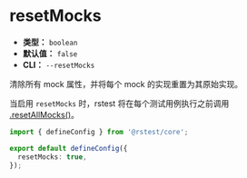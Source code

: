 # resetMocks

- **类型：** `boolean`
- **默认值：** `false`
- **CLI：** `--resetMocks`

清除所有 mock 属性，并将每个 mock 的实现重置为其原始实现。

当启用 `resetMocks` 时，rstest 将在每个测试用例执行之前调用 [.resetAllMocks()](/api/rstest/mockFunctions#rstestresetallmocks)。

```ts title="rstest.config.ts"
import { defineConfig } from '@rstest/core';

export default defineConfig({
  resetMocks: true,
});
```
